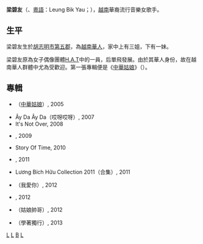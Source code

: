 {{藝人
| 姓名 = 梁碧好（梁璧友）
| 類型 = 女歌手
| 圖片 = Luongbichhuu2.jpg
| 圖片簡介 = 
| native_name  = Lương Bích Hữu
| 本名 = 梁碧好（梁璧友）
| 羅馬拼音 = Luong Bich Huu / Leung Bik Yau
| 別名 = 阿美（A Mí）
| 國籍 = {{VIE}}
| 出生日期 = {{Birth_date_and_age|1984|9|1}}
| 出生地點 ={{VIE}}[[胡志明市|胡志明市]]
| 逝世 =
| 語言 = [[粵語|粵語]]、[[越南語|越南語]]
| 配偶 = 
| 音樂類型 = [[越南語|越南語]]流行音樂
| 職業 = 歌手
| 活躍年代 = 2003年至今
| 唱片公司 =  Khải Sao Entertainment
| 經紀公司 =
| 相關團體 =
| 網站 = http://luongbichhuu.com.vn/// luongbichhuu.com.vn
| 音樂專輯 = 
}}

'''梁碧友'''（{{vie|hn=梁碧友|qn=Lương Bích Hữu}}、[[粵語|粵語]]：Leung Bik Yau；{{bd|1984年|9月1日|catIdx=L梁}}），[[越南|越南]]華裔流行音樂女歌手。

== 生平 ==
梁碧友生於[[胡志明市|胡志明市]][[胡志明市第五郡|第五郡]]，為[[越南華人|越南華人]]，家中上有三姐，下有一妹。

梁碧友原為女子偶像團體[[H.A.T|H.A.T]]中的一員，后單飛發展。由於其華人身份，故在越南華人群體中尤為受歡迎。第一張專輯便是《[[中華姑娘|中華姑娘]]》（{{vie|hn=姑𡛔中華|qn=''Cô Gái Trung Hoa''}}）。

== 專輯 ==
* {{vie|hn=姑𡛔中華|qn=Cô Gái Trung Hoa}}（[[中華姑娘|中華姑娘]]）, 2005
* Ây Da Ây Da（哎呀哎呀）, 2007
* It's Not Over, 2008
* {{vie|hn=姑𡛔中華𨔾徠|qn=Cô Gái Trung Hoa Trở Lại}}, 2009
* Story Of Time, 2010
* {{vie|hn=噲𠸜𠑬񣐕|qn=Gọi Tên Nhau Mãi}}, 2011
* Lương Bích Hữu Collection 2011（合集）, 2011
* {{vie|hn=㛪𢞅英|qn=Em Yêu Anh}}（我愛你）, 2012
* {{vie|hn=𢟚隔𢞅|qn=Quên Cách Yêu}}, 2012
* {{vie|hn=姑娘𢢲𤳇|qn=Cô Nàng Đẹp Trai}}（姑娘帥哥）, 2012
* {{vie|hn=學隔𠫾𠬠𨉟|qn=Học Cách Đi Một Mình}}（學著獨行）, 2013

{{Authority control}}
[[Category:越南女歌手|L]]
[[Category:越南華人|L]]
[[Category:梁姓|B]]
[[Category:胡志明市人|L]]